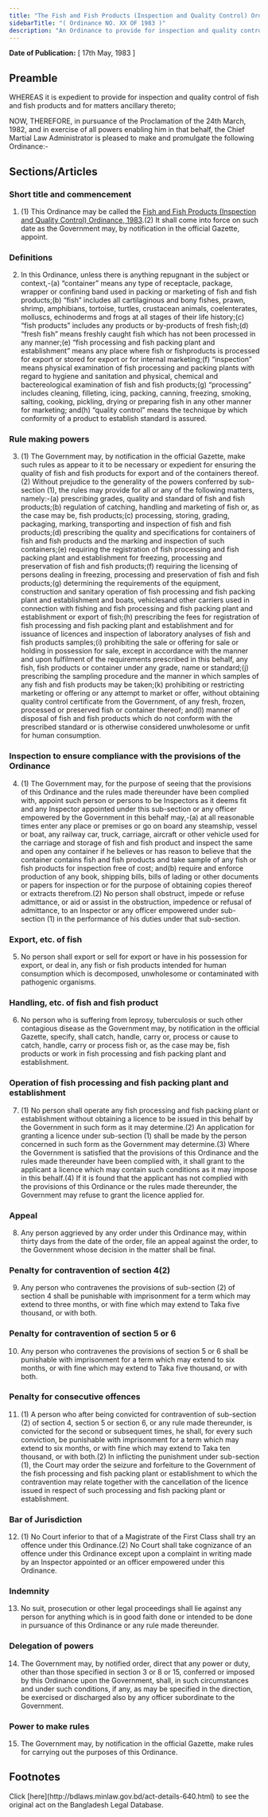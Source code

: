 ```yaml
---
title: "The Fish and Fish Products (Inspection and Quality Control) Ordinance, 1983"
sidebarTitle: "( Ordinance NO. XX OF 1983 )"
description: "An Ordinance to provide for inspection and quality control of fish and fish products."
---
```


**Date of Publication:** [ 17th May, 1983 ]

## Preamble

WHEREAS it is expedient to provide for inspection and quality control of fish and fish products and for matters ancillary thereto;

NOW, THEREFORE, in pursuance of the Proclamation of the 24th March, 1982, and in exercise of all powers enabling him in that behalf, the Chief Martial Law Administrator is pleased to make and promulgate the following Ordinance:-

## Sections/Articles

### Short title and commencement

1. (1) This Ordinance may be called the [Fish and Fish Products (Inspection and Quality Control) Ordinance, 1983](/laws/volume-23/act-640 "Fish and Fish Products (Inspection and Quality Control) Ordinance, 1983").(2) It shall come into force on such date as the Government may, by notification in the official Gazette, appoint.

### Definitions

2. In this Ordinance, unless there is anything repugnant in the subject or context,-(a) “container” means any type of receptacle, package, wrapper or confining band used in packing or marketing of fish and fish products;(b) “fish” includes all cartilaginous and bony fishes, prawn, shrimp, amphibians, tortoise, turtles, crustacean animals, coelenterates, molluscs, echinoderms and frogs at all stages of their life history;(c) “fish products” includes any products or by-products of fresh fish;(d) “fresh fish” means freshly caught fish which has not been processed in any manner;(e) “fish processing and fish packing plant and establishment” means any place where fish or fishproducts is processed for export or stored for export or for internal marketing;(f) “inspection” means physical examination of fish processing and packing plants with regard to hygiene and sanitation and physical, chemical and bactereological examination of fish and fish products;(g) “processing” includes cleaning, filleting, icing, packing, canning, freezing, smoking, salting, cooking, pickling, drying or preparing fish in any other manner for marketing; and(h) “quality control” means the technique by which conformity of a product to establish standard is assured.

### Rule making powers

3. (1) The Government may, by notification in the official Gazette, make such rules as appear to it to be necessary or expedient for ensuring the quality of fish and fish products for export and of the containers thereof.(2) Without prejudice to the generality of the powers conferred by sub-section (1), the rules may provide for all or any of the following matters, namely:-(a) prescribing grades, quality and standard of fish and fish products;(b) regulation of catching, handling and marketing of fish or, as the case may be, fish products;(c) processing, storing, grading, packaging, marking, transporting and inspection of fish and fish products;(d) prescribing the quality and specifications for containers of fish and fish products and the marking and inspection of such containers;(e) requiring the registration of fish processing and fish packing plant and establishment for freezing, processing and preservation of fish and fish products;(f) requiring the licensing of persons dealing in freezing, processing and preservation of fish and fish products;(g) determining the requirements of the equipment, construction and sanitary operation of fish processing and fish packing plant and establishment and boats, vehiclesand other carriers used in connection with fishing and fish processing and fish packing plant and establishment or export of fish;(h) prescribing the fees for registration of fish processing and fish packing plant and establishment and for issuance of licences and inspection of laboratory analyses of fish and fish products samples;(i) prohibiting the sale or offering for sale or holding in possession for sale, except in accordance with the manner and upon fulfilment of the requirements prescribed in this behalf, any fish, fish products or container under any grade, name or standard;(j) prescribing the sampling procedure and the manner in which samples of any fish and fish products may be taken;(k) prohibiting or restricting marketing or offering or any attempt to market or offer, without obtaining quality control certificate from the Government, of any fresh, frozen, processed or preserved fish or container thereof; and(l) manner of disposal of fish and fish products which do not conform with the prescribed standard or is otherwise considered unwholesome or unfit for human consumption.

### Inspection to ensure compliance with the provisions of the Ordinance

4. (1) The Government may, for the purpose of seeing that the provisions of this Ordinance and the rules made thereunder have been complied with, appoint such person or persons to be Inspectors as it deems fit and any Inspector appointed under this sub-section or any officer empowered by the Government in this behalf may,-(a) at all reasonable times enter any place or premises or go on board any steamship, vessel or boat, any railway car, truck, carriage, aircraft or other vehicle used for the carriage and storage of fish and fish product and inspect the same and open any container if he believes or has reason to believe that the container contains fish and fish products and take sample of any fish or fish products for inspection free of cost; and(b) require and enforce production of any book, shipping bills, bills of lading or other documents or papers for inspection or for the purpose of obtaining copies thereof or extracts therefrom.(2) No person shall obstruct, impede or refuse admittance, or aid or assist in the obstruction, impedence or refusal of admittance, to an Inspector or any officer empowered under sub-section (1) in the performance of his duties under that sub-section.

### Export, etc. of fish

5. No person shall export or sell for export or have in his possession for export, or deal in, any fish or fish products intended for human consumption which is decomposed, unwholesome or contaminated with pathogenic organisms.

### Handling, etc. of fish and fish product

6. No person who is suffering from leprosy, tuberculosis or such other contagious disease as the Government may, by notification in the official Gazette, specify, shall catch, handle, carry or, process or cause to catch, handle, carry or process fish or, as the case may be, fish products or work in fish processing and fish packing plant and establishment.

### Operation of fish processing and fish packing plant and establishment

7. (1) No person shall operate any fish processing and fish packing plant or establishment without obtaining a licence to be issued in this behalf by the Government in such form as it may determine.(2) An application for granting a licence under sub-section (1) shall be made by the person concerned in such form as the Government may determine.(3) Where the Government is satisfied that the provisions of this Ordinance and the rules made thereunder have been complied with, it shall grant to the applicant a licence which may contain such conditions as it may impose in this behalf.(4) If it is found that the applicant has not complied with the provisions of this Ordinance or the rules made thereunder, the Government may refuse to grant the licence applied for.

### Appeal

8. Any person aggrieved by any order under this Ordinance may, within thirty days from the date of the order, file an appeal against the order, to the Government whose decision in the matter shall be final.

### Penalty for contravention of section 4(2)

9. Any person who contravenes the provisions of sub-section (2) of section 4 shall be punishable with imprisonment for a term which may extend to three months, or with fine which may extend to Taka five thousand, or with both.

### Penalty for contravention of section 5 or 6

10. Any person who contravenes the provisions of section 5 or 6 shall be punishable with imprisonment for a term which may extend to six months, or with fine which may extend to Taka five thousand, or with both.

### Penalty for consecutive offences

11. (1) A person who after being convicted for contravention of sub-section (2) of section 4, section 5 or section 6, or any rule made thereunder, is convicted for the second or subsequent times, he shall, for every such conviction, be punishable with imprisonment for a term which may extend to six months, or with fine which may extend to Taka ten thousand, or with both.(2) In inflicting the punishment under sub-section (1), the Court may order the seizure and forfeiture to the Government of the fish processing and fish packing plant or establishment to which the contravention may relate together with the cancellation of the licence issued in respect of such processing and fish packing plant or establishment.

### Bar of Jurisdiction

12. (1) No Court inferior to that of a Magistrate of the First Class shall try an offence under this Ordinance.(2) No Court shall take cognizance of an offence under this Ordinance except upon a complaint in writing made by an Inspector appointed or an officer empowered under this Ordinance.

### Indemnity

13. No suit, prosecution or other legal proceedings shall lie against any person for anything which is in good faith done or intended to be done in pursuance of this Ordinance or any rule made thereunder.

### Delegation of powers

14. The Government may, by notified order, direct that any power or duty, other than those specified in section 3 or 8 or 15, conferred or imposed by this Ordinance upon the Government, shall, in such circumstances and under such conditions, if any, as may be specified in the direction, be exercised or discharged also by any officer subordinate to the Government.

### Power to make rules

15. The Government may, by notification in the official Gazette, make rules for carrying out the purposes of this Ordinance.

## Footnotes

<Note>
  Click [here](http://bdlaws.minlaw.gov.bd/act-details-640.html) to see the original act on the Bangladesh Legal Database.
</Note>
